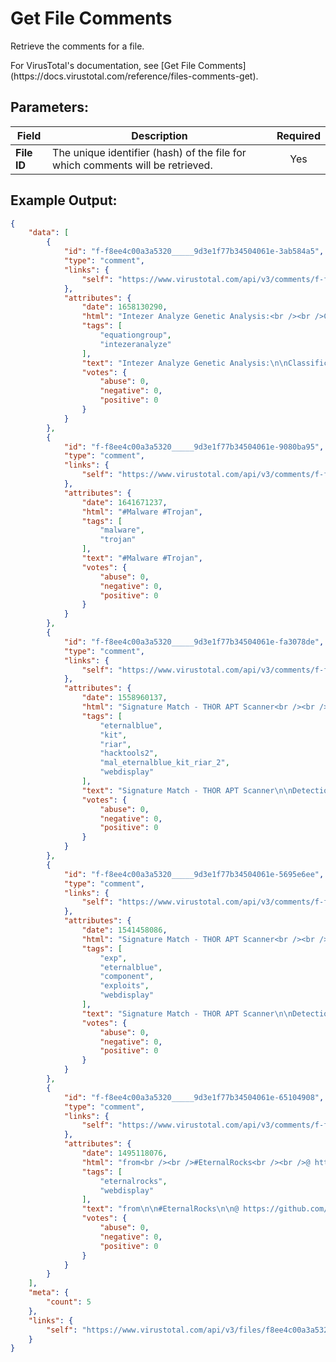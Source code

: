 
# Get File Comments

Retrieve the comments for a file.

<Callout type="info">
	For VirusTotal's documentation, see [Get File Comments](https://docs.virustotal.com/reference/files-comments-get).
</Callout>

## Parameters:

| Field       | Description                                                                                 | Required |
| ----------- | ------------------------------------------------------------------------------------------- | :------: |
| **File ID** | The unique identifier (hash) of the file for which comments will be retrieved.              |   Yes    |


## Example Output:

```json
{
    "data": [
        {
            "id": "f-f8ee4c00a3a5320_____9d3e1f77b34504061e-3ab584a5",
            "type": "comment",
            "links": {
                "self": "https://www.virustotal.com/api/v3/comments/f-f8ee4c00a3a5320_____9d3e1f77b34504061e-3ab584a5"
            },
            "attributes": {
                "date": 1658130290,
                "html": "Intezer Analyze Genetic Analysis:<br /><br />Classification: EquationGroup<br />Full Intezer Analyze report: https://analyze.intezer.com/files/f8ee4c00a3a5320_____9d3e1f77b34504061e?vt<br />(code reuse, string reuse, IOCs, TTPs, behavior analysis)<br /><br />Give your malware a free spin on https://analyze.intezer.com<br />#EquationGroup #IntezerAnalyze",
                "tags": [
                    "equationgroup",
                    "intezeranalyze"
                ],
                "text": "Intezer Analyze Genetic Analysis:\n\nClassification: EquationGroup\nFull Intezer Analyze report: https://analyze.intezer.com/files/f8ee4c00a3a5320_____9d3e1f77b34504061e?vt\n(code reuse, string reuse, IOCs, TTPs, behavior analysis)\n\nGive your malware a free spin on https://analyze.intezer.com\n#EquationGroup #IntezerAnalyze",
                "votes": {
                    "abuse": 0,
                    "negative": 0,
                    "positive": 0
                }
            }
        },
        {
            "id": "f-f8ee4c00a3a5320_____9d3e1f77b34504061e-9080ba95",
            "type": "comment",
            "links": {
                "self": "https://www.virustotal.com/api/v3/comments/f-f8ee4c00a3a5320_____9d3e1f77b34504061e-9080ba95"
            },
            "attributes": {
                "date": 1641671237,
                "html": "#Malware #Trojan",
                "tags": [
                    "malware",
                    "trojan"
                ],
                "text": "#Malware #Trojan",
                "votes": {
                    "abuse": 0,
                    "negative": 0,
                    "positive": 0
                }
            }
        },
        {
            "id": "f-f8ee4c00a3a5320_____9d3e1f77b34504061e-fa3078de",
            "type": "comment",
            "links": {
                "self": "https://www.virustotal.com/api/v3/comments/f-f8ee4c00a3a5320_____9d3e1f77b34504061e-fa3078de"
            },
            "attributes": {
                "date": 1558960137,
                "html": "Signature Match - THOR APT Scanner<br /><br />Detection<br />============================<br />Rule:         MAL_EternalBlue_Kit_riar_2<br />Rule Set:     Hacktools 2<br />Rule Type:    VALHALLA rule feed only<br />Description:  Detects component of leaked Eternal Blue exploit kit<br />Reference:    https://www.virustotal.com/en/file/ad0870401abed9c82bfc002e59d0e0959754c66e5fe81188ee5deaf6591fbae0/analysis/<br />Author:       Florian Roth<br />Score:        75<br /><br />Detection Snapshot<br />============================<br />Detection Timestamp: 2019-05-27 12:26<br />AV Detection Ratio:  52 / 69<br /><br />#eternalblue #kit #riar #Hacktools2 #MAL_EternalBlue_Kit_riar_2<br /><br />More information: https://www.nextron-systems.com/notes-on-virustotal-matches/<br />Please report interesting findings via Twitter @thor_scanner<br />",
                "tags": [
                    "eternalblue",
                    "kit",
                    "riar",
                    "hacktools2",
                    "mal_eternalblue_kit_riar_2",
                    "webdisplay"
                ],
                "text": "Signature Match - THOR APT Scanner\n\nDetection\n============================\nRule:         MAL_EternalBlue_Kit_riar_2\nRule Set:     Hacktools 2\nRule Type:    VALHALLA rule feed only\nDescription:  Detects component of leaked Eternal Blue exploit kit\nReference:    https://www.virustotal.com/en/file/ad0870401abed9c82bfc002e59d0e0959754c66e5fe81188ee5deaf6591fbae0/analysis/\nAuthor:       Florian Roth\nScore:        75\n\nDetection Snapshot\n============================\nDetection Timestamp: 2019-05-27 12:26\nAV Detection Ratio:  52 / 69\n\n#eternalblue #kit #riar #Hacktools2 #MAL_EternalBlue_Kit_riar_2\n\nMore information: https://www.nextron-systems.com/notes-on-virustotal-matches/\nPlease report interesting findings via Twitter @thor_scanner\n",
                "votes": {
                    "abuse": 0,
                    "negative": 0,
                    "positive": 0
                }
            }
        },
        {
            "id": "f-f8ee4c00a3a5320_____9d3e1f77b34504061e-5695e6ee",
            "type": "comment",
            "links": {
                "self": "https://www.virustotal.com/api/v3/comments/f-f8ee4c00a3a5320_____9d3e1f77b34504061e-5695e6ee"
            },
            "attributes": {
                "date": 1541458086,
                "html": "Signature Match - THOR APT Scanner<br /><br />Detection<br />============================<br />Rule:         EXP_EternalBlue_Component_Oct10_1<br />Ruleset:      Exploits<br />Description:  Detects an EternalBlue framework component<br />Reference:    Internal Research<br />Author:       Florian Roth<br />Score:        70<br /><br />Detection Snapshot<br />============================<br />Detection Timestamp: 2018-11-05 22:48<br />AV detection ratio:  51 / 67<br /><br />#exp #eternalblue #component #Exploits<br /><br />More information: https://www.nextron-systems.com/notes-on-virustotal-matches/<br />Please report interesting findings via Twitter @thor_scanner<br />",
                "tags": [
                    "exp",
                    "eternalblue",
                    "component",
                    "exploits",
                    "webdisplay"
                ],
                "text": "Signature Match - THOR APT Scanner\n\nDetection\n============================\nRule:         EXP_EternalBlue_Component_Oct10_1\nRuleset:      Exploits\nDescription:  Detects an EternalBlue framework component\nReference:    Internal Research\nAuthor:       Florian Roth\nScore:        70\n\nDetection Snapshot\n============================\nDetection Timestamp: 2018-11-05 22:48\nAV detection ratio:  51 / 67\n\n#exp #eternalblue #component #Exploits\n\nMore information: https://www.nextron-systems.com/notes-on-virustotal-matches/\nPlease report interesting findings via Twitter @thor_scanner\n",
                "votes": {
                    "abuse": 0,
                    "negative": 0,
                    "positive": 0
                }
            }
        },
        {
            "id": "f-f8ee4c00a3a5320_____9d3e1f77b34504061e-65104908",
            "type": "comment",
            "links": {
                "self": "https://www.virustotal.com/api/v3/comments/f-f8ee4c00a3a5320_____9d3e1f77b34504061e-65104908"
            },
            "attributes": {
                "date": 1495118076,
                "html": "from<br /><br />#EternalRocks<br /><br />@ https://github.com/stamparm/EternalRocks",
                "tags": [
                    "eternalrocks",
                    "webdisplay"
                ],
                "text": "from\n\n#EternalRocks\n\n@ https://github.com/stamparm/EternalRocks",
                "votes": {
                    "abuse": 0,
                    "negative": 0,
                    "positive": 0
                }
            }
        }
    ],
    "meta": {
        "count": 5
    },
    "links": {
        "self": "https://www.virustotal.com/api/v3/files/f8ee4c00a3a5320_____9d3e1f77b34504061e/comments?limit=10"
    }
}